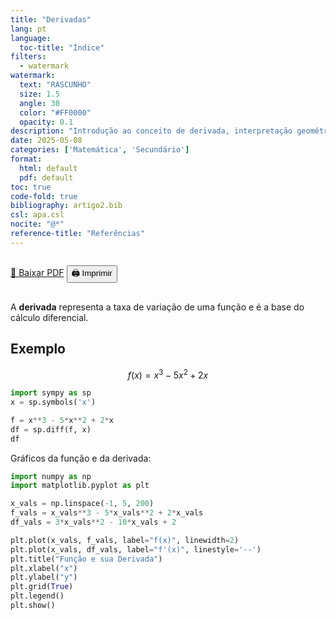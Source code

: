 ```yaml
---
title: "Derivadas"
lang: pt
language:
  toc-title: "Índice"
filters:
  - watermark
watermark:
  text: "RASCUNHO"
  size: 1.5
  angle: 30
  color: "#FF0000"
  opacity: 0.1
description: "Introdução ao conceito de derivada, interpretação geométrica e aplicações iniciais."
date: 2025-05-08
categories: ['Matemática', 'Secundário']
format:
  html: default
  pdf: default
toc: true
code-fold: true
bibliography: artigo2.bib
csl: apa.csl
nocite: "@*"
reference-title: "Referências"
---
```


::: {.content-visible when-format="html"}
<div style="display: flex; gap: 1rem; margin-bottom: 1rem;">
  <a href="./index.pdf" target="_blank" class="btn btn-primary">📄 Baixar PDF</a>
  <button onclick="window.print()" class="btn btn-outline-secondary">🖨️ Imprimir</button>
</div>
:::



A **derivada** representa a taxa de variação de uma função e é a base do cálculo diferencial.

## Exemplo

$$
f(x) = x^3 - 5x^2 + 2x
$$

```python
import sympy as sp
x = sp.symbols('x')

f = x**3 - 5*x**2 + 2*x
df = sp.diff(f, x)
df
```

Gráficos da função e da derivada:

```python
import numpy as np
import matplotlib.pyplot as plt

x_vals = np.linspace(-1, 5, 200)
f_vals = x_vals**3 - 5*x_vals**2 + 2*x_vals
df_vals = 3*x_vals**2 - 10*x_vals + 2

plt.plot(x_vals, f_vals, label="f(x)", linewidth=2)
plt.plot(x_vals, df_vals, label="f'(x)", linestyle='--')
plt.title("Função e sua Derivada")
plt.xlabel("x")
plt.ylabel("y")
plt.grid(True)
plt.legend()
plt.show()
```
